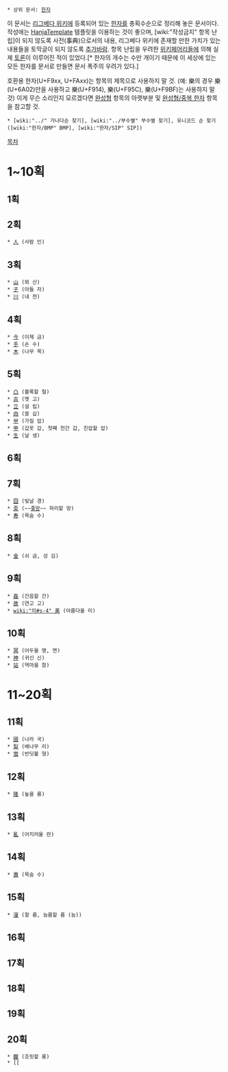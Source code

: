  * 상위 문서: [[한자]]

이 문서는 [[리그베다 위키]]에 등록되어 있는 [[한자]]를 총획수순으로 정리해 놓은 문서이다. 작성에는 [[HanjaTemplate]] 템플릿을 이용하는 것이 좋으며, [wiki:"작성금지" 항목 난립]이 되지 않도록 사전(事典)으로서의 내용, 리그베다 위키에 존재할 만한 가치가 있는 내용들을 토막글이 되지 않도록 [[추가바람]]. 항목 난립을 우려한 [[위키페어리]]들에 의해 실제 [http://angelhalo.org/bbs2/index.php?mid=wikibbs&page=16&document_srl=467822 토론]이 이루어진 적이 있었다.[* 한자의 개수는 수만 개이기 때문에 이 세상에 있는 모든 한자를 문서로 만들면 문서 폭주의 우려가 있다.]

호환용 한자(U+F9xx, U+FAxx)는 항목의 제목으로 사용하지 말 것. (예: 樂의 경우 樂(U+6A02)만을 사용하고 樂(U+F914), 樂(U+F95C), 樂(U+F9BF)는 사용하지 말 것) 이게 무슨 소리인지 모르겠다면 [[완성형]] 항목의 아랫부분 및 [[완성형/중복 한자]] 항목을 참고할 것.

 * [wiki:"../" 가나다순 찾기], [wiki:"../부수별" 부수별 찾기], 유니코드 순 찾기([wiki:"한자/BMP" BMP], [wiki:"한자/SIP" SIP])

[[목차]]

= 1~10획 =
== 1획 ==
== 2획 ==
 * [[人]] (사람 인)
== 3획 ==
 * [[山]] (뫼 산)
 * [[子]] (아들 자)
 * [[川]] (내 천)
== 4획 ==
 * [[今]] (이제 금)
 * [[手]] (손 수)
 * [[木]] (나무 목)
== 5획 ==
 * [[凸]] (볼록할 철)
 * [[古]] (옛 고)
 * [[立]] (설 립)
 * [[甴]] (쓸 삽)
 * [[曱]] (가질 압)
 * [[甲]] (갑옷 갑, 첫째 천간 갑, 친압할 압)
 * [[生]] (날 생)

== 6획 ==
== 7획 ==
 * [[囧]] (빛날 경)
 * [[奀]] (~~[[좆망]]~~ 파리할 망)
 * [[寿]] (목숨 수)
== 8획 ==
 * [[金]] (쇠 금, 성 김) 
== 9획 ==
 * [[姦]] (간음할 간)
 * [[故]] (연고 고)
 * [[wiki:"미#s-4" 美]] (아름다울 미)
== 10획 ==
 * [[冥]] (어두울 명, 면)
 * [[神]] (귀신 신)
 * [[站]] (역마을 참)

= 11~20획 =
== 11획 ==
 * [[國]] (나라 국)
 * [[梨]] (배나무 리)
 * [[蛍]] (반딧불 형)
== 12획 ==
 * [[隆]] (높을 륭)
== 13획 ==
 * [[亂]] (어지러울 란)
== 14획 ==
 * [[壽]] (목숨 수)
== 15획 ==
 * [[凜]] (찰 름, 늠름할 름 (늠))
== 16획 ==
== 17획 ==
== 18획 ==
== 19획 ==
== 20획 ==
 * [[朧]] (흐릿할 롱)
 * [[
